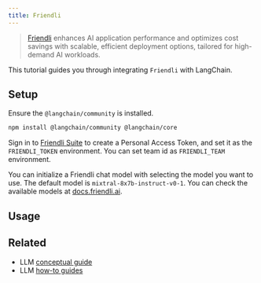 ```yaml
---
title: Friendli
---
```


> [Friendli](https://friendli.ai/) enhances AI application performance and optimizes cost savings with scalable, efficient deployment options, tailored for high-demand AI workloads.

This tutorial guides you through integrating `Friendli` with LangChain.

## Setup

Ensure the `@langchain/community` is installed.


<IntegrationInstallTooltip/>

```bash npm
npm install @langchain/community @langchain/core
```

Sign in to [Friendli Suite](https://suite.friendli.ai/) to create a Personal Access Token, and set it as the `FRIENDLI_TOKEN` environment.
You can set team id as `FRIENDLI_TEAM` environment.

You can initialize a Friendli chat model with selecting the model you want to use. The default model is `mixtral-8x7b-instruct-v0-1`. You can check the available models at [docs.friendli.ai](https://docs.friendli.ai/guides/serverless_endpoints/pricing#text-generation-models).

## Usage


<Friendli />

## Related

- LLM [conceptual guide](/oss/javascript/concepts/text_llms)
- LLM [how-to guides](/oss/javascript/how-to/#llms)
